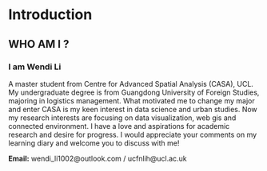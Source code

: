 # Introduction

## WHO AM I ?

### I am Wendi Li

A master student from Centre for Advanced Spatial Analysis (CASA), UCL. My undergraduate degree is from Guangdong University of Foreign Studies, majoring in logistics management. What motivated me to change my major and enter CASA is my keen interest in data science and urban studies. Now my research interests are focusing on data visualization, web gis and connected environment. I have a love and aspirations for academic research and desire for progress. I would appreciate your comments on my learning diary and welcome you to discuss with me!

**Email:** wendi_li1002@outlook.com / ucfnlih@ucl.ac.uk